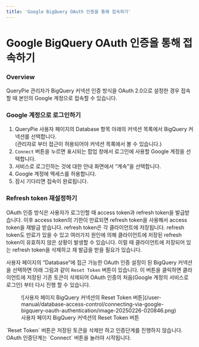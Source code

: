 ```yaml
---
title: 'Google BigQuery OAuth 인증을 통해 접속하기'
---
```



# Google BigQuery OAuth 인증을 통해 접속하기

### Overview

QueryPie 관리자가 BigQuery 커넥션 인증 방식을 OAuth 2.0으로 설정한 경우 접속할 때 본인의 Google 계정으로 접속할 수 있습니다.

### Google 계정으로 로그인하기

1. QueryPie 사용자 페이지의 Database 항목 아래의 커넥션 목록에서 BigQuery 커넥션를 선택합니다.<br/>(관리자로 부터 접근이 허용되어야 커넥션 목록에서 볼 수 있습니다.)<br/>
2. `Connect` 버튼을 누르면 표시되는 팝업 창에서 로그인에 사용할 Google 계정을 선택합니다.
3. 서비스로 로그인하는 것에 대한 안내 화면에서 “계속”을 선택합니다.<br/>
4. Google 계정에 엑세스를 허용합니다.<br/>
5. 잠시 기다리면 접속이 완료됩니다.

### Refresh token 재설정하기

<Callout type="info">
OAuth 인증 방식은 사용자가 로그인할 때 access token과 refresh token을 발급받습니다. 이후 access token의 기한이 만료되면 refresh token을 사용해서 access token을 재발급 받습니다. refresh token은 각 클라이언트에 저장됩니다. refresh token도 만료가 있을 수 있고 여러가지 원인에 의해 클라이언트에 저장된 refresh token이 유효하지 않은 상황이 발생할 수 있습니다. 이럴 때 클라이언트에 저장되어 있는 refresh token을 삭제하고 재 발급을 받을 필요가 있습니다.
</Callout>

사용자 페이지의 “Database”에 접근 가능한 OAuth 인증 설정이 된 BigQuery 커넥션을 선택하면 아래 그림과 같이 `Reset Token` 버튼이 있습니다. 이 버튼을 클릭하면 클라이언트에 저장된 기존 토큰이 삭제되어 OAuth 인증의 처음(Google 계정의 서비스로 로그인) 부터 다시 진행 할 수 있습니다.

<figure data-layout="center" data-align="center">
![사용자 페이지 BigQuery 커넥션의 Reset Token 버튼](/user-manual/database-access-control/connecting-via-google-bigquery-oauth-authentication/image-20250226-020846.png)
<figcaption>
사용자 페이지 BigQuery 커넥션의 Reset Token 버튼
</figcaption>
</figure>

<Callout type="info">
`Reset Token` 버튼은 저장된 토큰을 삭제만 하고 인증단계를 진행하지 않습니다. OAuth 인증단계는 `Connect` 버튼을 눌러야 시작됩니다.
</Callout>
